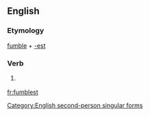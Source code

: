 ==English==

===Etymology===
[[fumble]] + [[-est]]

===Verb===
{{infl|en|verb form}}

# {{archaic}} {{form of|Second-person singular simple present form|fumble}}

[[Category:English second-person singular forms]]

[[fr:fumblest]]